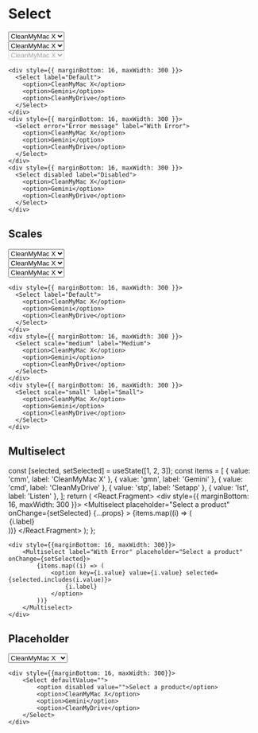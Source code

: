 
# Select

<div style={{ marginBottom: 16, maxWidth: 300 }}>
  <Select label="Default">
    <option>CleanMyMac X</option>
    <option>Gemini</option>
    <option>CleanMyDrive</option>
  </Select>
</div>
<div style={{ marginBottom: 16, maxWidth: 300 }}>
  <Select error="Error message" label="With Error">
    <option>CleanMyMac X</option>
    <option>Gemini</option>
    <option>CleanMyDrive</option>
  </Select>
</div>
<div style={{ marginBottom: 16, maxWidth: 300 }}>
  <Select disabled label="Disabled">
    <option>CleanMyMac X</option>
    <option>Gemini</option>
    <option>CleanMyDrive</option>
  </Select>
</div>

```
<div style={{ marginBottom: 16, maxWidth: 300 }}>
  <Select label="Default">
    <option>CleanMyMac X</option>
    <option>Gemini</option>
    <option>CleanMyDrive</option>
  </Select>
</div>
<div style={{ marginBottom: 16, maxWidth: 300 }}>
  <Select error="Error message" label="With Error">
    <option>CleanMyMac X</option>
    <option>Gemini</option>
    <option>CleanMyDrive</option>
  </Select>
</div>
<div style={{ marginBottom: 16, maxWidth: 300 }}>
  <Select disabled label="Disabled">
    <option>CleanMyMac X</option>
    <option>Gemini</option>
    <option>CleanMyDrive</option>
  </Select>
</div>
```

## Scales

<div style={{ marginBottom: 16, maxWidth: 300 }}>
  <Select label="Default">
    <option>CleanMyMac X</option>
    <option>Gemini</option>
    <option>CleanMyDrive</option>
  </Select>
</div>
<div style={{ marginBottom: 16, maxWidth: 300 }}>
  <Select scale="medium" label="Medium">
    <option>CleanMyMac X</option>
    <option>Gemini</option>
    <option>CleanMyDrive</option>
  </Select>
</div>
<div style={{ marginBottom: 16, maxWidth: 300 }}>
  <Select scale="small" label="Small">
    <option>CleanMyMac X</option>
    <option>Gemini</option>
    <option>CleanMyDrive</option>
  </Select>
</div>

```
<div style={{ marginBottom: 16, maxWidth: 300 }}>
  <Select label="Default">
    <option>CleanMyMac X</option>
    <option>Gemini</option>
    <option>CleanMyDrive</option>
  </Select>
</div>
<div style={{ marginBottom: 16, maxWidth: 300 }}>
  <Select scale="medium" label="Medium">
    <option>CleanMyMac X</option>
    <option>Gemini</option>
    <option>CleanMyDrive</option>
  </Select>
</div>
<div style={{ marginBottom: 16, maxWidth: 300 }}>
  <Select scale="small" label="Small">
    <option>CleanMyMac X</option>
    <option>Gemini</option>
    <option>CleanMyDrive</option>
  </Select>
</div>
```

## Multiselect

  const [selected, setSelected] = useState([1, 2, 3]);
  const items = [
    { value: 'cmm', label: 'CleanMyMac X' },
    { value: 'gmn', label: 'Gemini' },
    { value: 'cmd', label: 'CleanMyDrive' },
    { value: 'stp', label: 'Setapp' },
    { value: 'lst', label: 'Listen' },
  ];
  return (
    <React.Fragment>
      <div style={{ marginBottom: 16, maxWidth: 300 }}>
        <Multiselect
          placeholder="Select a product"
          onChange={setSelected}
          {...props}
        >
          {items.map((i) => (
            <option
              key={i.value}
              value={i.value}
              selected={selected.includes(i.value)}
            >
              {i.label}
            </option>
          ))}
        </Multiselect>
      </div>
    </React.Fragment>
  );
};

<MultiselectExample label="Default" />
<MultiselectExample label="Medium" scale="medium" />
<MultiselectExample label="With Error" error="Please select a product" />

```
<div style={{marginBottom: 16, maxWidth: 300}}>
    <Multiselect label="With Error" placeholder="Select a product" onChange={setSelected}>
        {items.map((i) => (
            <option key={i.value} value={i.value} selected={selected.includes(i.value)}>
                {i.label}
            </option>
        ))}
    </Multiselect>
</div>
```

## Placeholder

<div style={{ marginBottom: 16, maxWidth: 300 }}>
  <Select defaultValue="">
    <option disabled value="">
      Select a product
    </option>
    <option>CleanMyMac X</option>
    <option>Gemini</option>
    <option>CleanMyDrive</option>
  </Select>
</div>

```
<div style={{marginBottom: 16, maxWidth: 300}}>
    <Select defaultValue="">
        <option disabled value="">Select a product</option>
        <option>CleanMyMac X</option>
        <option>Gemini</option>
        <option>CleanMyDrive</option>
    </Select>
</div>
```
